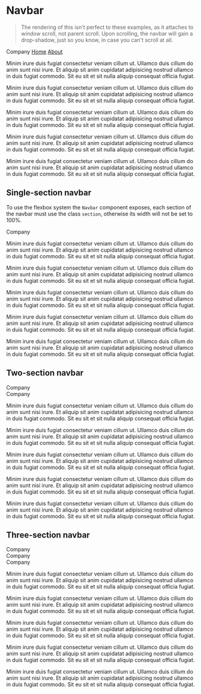 
<Meta title="Navbar" component={Navbar} />

# Navbar

> The rendering of this isn't perfect to these examples, as it attaches to
> *window* scroll, not parent scroll. Upon scrolling, the navbar will gain a
> drop-shadow, just so you know, in case you can't scroll at all.

<Preview>
  <Story name="Example">
    <div style={{ height: '200px', overflow: 'scroll-y' }}>
      <Navbar>
        <div style={{ display: 'flex', alignItems: 'center' }} className="section">
          <span style={{ paddingRight: '1rem', fontSize: '1rem' }}>
            Company
          </span>
          <a href="#" style={{ padding: '0 8px', textDecoration: 'none', color: '#000', fontWeight: '700' }}>Home</a>
          <a href="#" style={{ padding: '0 8px', textDecoration: 'none', color: '#666' }}>About</a>
        </div>
      </Navbar>
      <p>Minim irure duis fugiat consectetur veniam cillum ut. Ullamco duis cillum do anim sunt nisi irure. Et aliquip sit anim cupidatat adipisicing nostrud ullamco in duis fugiat commodo. Sit eu sit et sit nulla aliquip consequat officia fugiat.</p>
      <p>Minim irure duis fugiat consectetur veniam cillum ut. Ullamco duis cillum do anim sunt nisi irure. Et aliquip sit anim cupidatat adipisicing nostrud ullamco in duis fugiat commodo. Sit eu sit et sit nulla aliquip consequat officia fugiat.</p>
      <p>Minim irure duis fugiat consectetur veniam cillum ut. Ullamco duis cillum do anim sunt nisi irure. Et aliquip sit anim cupidatat adipisicing nostrud ullamco in duis fugiat commodo. Sit eu sit et sit nulla aliquip consequat officia fugiat.</p>
      <p>Minim irure duis fugiat consectetur veniam cillum ut. Ullamco duis cillum do anim sunt nisi irure. Et aliquip sit anim cupidatat adipisicing nostrud ullamco in duis fugiat commodo. Sit eu sit et sit nulla aliquip consequat officia fugiat.</p>
      <p>Minim irure duis fugiat consectetur veniam cillum ut. Ullamco duis cillum do anim sunt nisi irure. Et aliquip sit anim cupidatat adipisicing nostrud ullamco in duis fugiat commodo. Sit eu sit et sit nulla aliquip consequat officia fugiat.</p>
    </div>
  </Story>
</Preview>

## Single-section navbar

To use the flexbox system the `Navbar` component exposes, each section of the
navbar must use the class `section`, otherwise its width will not be set to
100%.

<Preview>
  <Story name="Single-section Navbar">
    <div style={{ height: '200px', overflow: 'scroll-y' }}>
      <Navbar>
        <div style={{ background: 'red' }} className="section">Company</div>
      </Navbar>
      <p>Minim irure duis fugiat consectetur veniam cillum ut. Ullamco duis cillum do anim sunt nisi irure. Et aliquip sit anim cupidatat adipisicing nostrud ullamco in duis fugiat commodo. Sit eu sit et sit nulla aliquip consequat officia fugiat.</p>
      <p>Minim irure duis fugiat consectetur veniam cillum ut. Ullamco duis cillum do anim sunt nisi irure. Et aliquip sit anim cupidatat adipisicing nostrud ullamco in duis fugiat commodo. Sit eu sit et sit nulla aliquip consequat officia fugiat.</p>
      <p>Minim irure duis fugiat consectetur veniam cillum ut. Ullamco duis cillum do anim sunt nisi irure. Et aliquip sit anim cupidatat adipisicing nostrud ullamco in duis fugiat commodo. Sit eu sit et sit nulla aliquip consequat officia fugiat.</p>
      <p>Minim irure duis fugiat consectetur veniam cillum ut. Ullamco duis cillum do anim sunt nisi irure. Et aliquip sit anim cupidatat adipisicing nostrud ullamco in duis fugiat commodo. Sit eu sit et sit nulla aliquip consequat officia fugiat.</p>
      <p>Minim irure duis fugiat consectetur veniam cillum ut. Ullamco duis cillum do anim sunt nisi irure. Et aliquip sit anim cupidatat adipisicing nostrud ullamco in duis fugiat commodo. Sit eu sit et sit nulla aliquip consequat officia fugiat.</p>
    </div>
  </Story>
</Preview>

## Two-section navbar

<Preview>
  <Story name="Two-section Navbar">
    <div style={{ height: '200px', overflow: 'scroll-y' }}>
      <Navbar>
        <div style={{ background: 'red' }} className="section">Company</div>
        <div style={{ background: 'blue' }} className="section">Company</div>
      </Navbar>
      <p>Minim irure duis fugiat consectetur veniam cillum ut. Ullamco duis cillum do anim sunt nisi irure. Et aliquip sit anim cupidatat adipisicing nostrud ullamco in duis fugiat commodo. Sit eu sit et sit nulla aliquip consequat officia fugiat.</p>
      <p>Minim irure duis fugiat consectetur veniam cillum ut. Ullamco duis cillum do anim sunt nisi irure. Et aliquip sit anim cupidatat adipisicing nostrud ullamco in duis fugiat commodo. Sit eu sit et sit nulla aliquip consequat officia fugiat.</p>
      <p>Minim irure duis fugiat consectetur veniam cillum ut. Ullamco duis cillum do anim sunt nisi irure. Et aliquip sit anim cupidatat adipisicing nostrud ullamco in duis fugiat commodo. Sit eu sit et sit nulla aliquip consequat officia fugiat.</p>
      <p>Minim irure duis fugiat consectetur veniam cillum ut. Ullamco duis cillum do anim sunt nisi irure. Et aliquip sit anim cupidatat adipisicing nostrud ullamco in duis fugiat commodo. Sit eu sit et sit nulla aliquip consequat officia fugiat.</p>
      <p>Minim irure duis fugiat consectetur veniam cillum ut. Ullamco duis cillum do anim sunt nisi irure. Et aliquip sit anim cupidatat adipisicing nostrud ullamco in duis fugiat commodo. Sit eu sit et sit nulla aliquip consequat officia fugiat.</p>
    </div>
  </Story>
</Preview>

## Three-section navbar

<Preview>
  <Story name="Three-section Navbar">
    <div style={{ height: '200px', overflow: 'scroll-y' }}>
      <Navbar>
        <div style={{ background: 'red' }} className="section">Company</div>
        <div style={{ background: 'blue' }} className="section">Company</div>
        <div style={{ background: 'green' }} className="section">Company</div>
      </Navbar>
      <p>Minim irure duis fugiat consectetur veniam cillum ut. Ullamco duis cillum do anim sunt nisi irure. Et aliquip sit anim cupidatat adipisicing nostrud ullamco in duis fugiat commodo. Sit eu sit et sit nulla aliquip consequat officia fugiat.</p>
      <p>Minim irure duis fugiat consectetur veniam cillum ut. Ullamco duis cillum do anim sunt nisi irure. Et aliquip sit anim cupidatat adipisicing nostrud ullamco in duis fugiat commodo. Sit eu sit et sit nulla aliquip consequat officia fugiat.</p>
      <p>Minim irure duis fugiat consectetur veniam cillum ut. Ullamco duis cillum do anim sunt nisi irure. Et aliquip sit anim cupidatat adipisicing nostrud ullamco in duis fugiat commodo. Sit eu sit et sit nulla aliquip consequat officia fugiat.</p>
      <p>Minim irure duis fugiat consectetur veniam cillum ut. Ullamco duis cillum do anim sunt nisi irure. Et aliquip sit anim cupidatat adipisicing nostrud ullamco in duis fugiat commodo. Sit eu sit et sit nulla aliquip consequat officia fugiat.</p>
      <p>Minim irure duis fugiat consectetur veniam cillum ut. Ullamco duis cillum do anim sunt nisi irure. Et aliquip sit anim cupidatat adipisicing nostrud ullamco in duis fugiat commodo. Sit eu sit et sit nulla aliquip consequat officia fugiat.</p>
    </div>
  </Story>
</Preview>